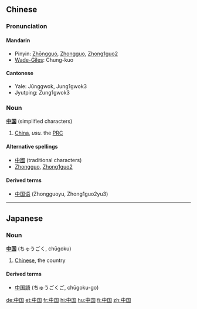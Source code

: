 == Chinese ==
===Pronunciation===
====Mandarin====
*Pinyin: [[Zhōngguó]], [[Zhongguo]], [[Zhong1guo2]]
*[[Wade-Giles]]: Chung-kuo

====Cantonese====
*Yale: Jūnggwok, Jung1gwok3
*Jyutping: Zung1gwok3

===Noun===
'''[[中]][[国]]''' (simplified characters)

#[[China]], ''usu.'' the [[PRC]]

====Alternative spellings====
*[[中國]] (traditional characters)
*[[Zhongguo]], [[Zhong1guo2]]

====Derived terms====
*[[中国语]] (Zhongguoyu, Zhong1guo2yu3)
----

==Japanese==
===Noun===
'''[[中]][[国]]''' (ちゅうごく, chūgoku)

# [[Chinese]], the country

====Derived terms====
*[[中国語]] (ちゅうごくご, chūgoku-go)

[[de:中国]]
[[et:中国]]
[[fr:中国]]
[[hi:中国]]
[[hu:中国]]
[[fi:中国]]
[[zh:中国]]